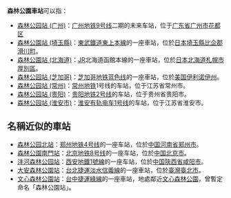 {{noteTA
|T=zh-tw:森林公園車站;zh-hk:森林公園站;zh-cn:森林公园站;
|1=zh-tw:森林公園車站;zh-hk:森林公園站;zh-cn:森林公园站;
}}
'''森林公園車站'''可以指：
* [[森林公园站_(广州)|森林公园站 (广州)]]：[[广州地铁9号线|广州地铁9号线]]二期的未来车站，位于[[广东省|广东省]][[广州市|广州市]][[花都区|花都区]]
* [[森林公園站_(埼玉縣)|森林公園站 (埼玉縣)]]：[[東武鐵道|東武鐵道]][[東上本線|東上本線]]的一座車站，位於[[日本|日本]][[埼玉縣|埼玉縣]][[比企郡|比企郡]][[滑川町|滑川町]]。
* [[森林公園站_(北海道)|森林公園站 (北海道)]]：[[JR|JR]]北海道函館本線的一座車站，位於[[日本|日本]][[北海道|北海道]][[札幌市|札幌市]][[厚別區|厚別區]]。
* [[森林公园站_(芝加哥)|森林公园站 (芝加哥)]]：[[芝加哥地铁蓝色线|芝加哥地铁蓝色线]]的一座車站，位於[[美国|美国]][[伊利诺伊州|伊利诺伊州]]。
* [[森林公园站_(常州)|森林公园站 (常州)]]：[[常州地铁|常州地铁]]1号线的车站，位于江苏省常州市。
* [[森林公园站_(贵阳)|森林公园站 (贵阳)]]：[[贵阳地铁2号线|贵阳地铁2号线]]的车站，位于贵州省贵阳市。
* [[森林公园站_(淮安市)|森林公园站 (淮安市)]]：[[淮安有轨电车1号线|淮安有轨电车1号线]]的车站，位于江苏省淮安市。

==名稱近似的車站==
* [[森林公园北站|森林公园北站]]：[[郑州地铁4号线|郑州地铁4号线]]的一座车站，位於[[中国|中国]][[河南省|河南省]][[郑州市|郑州市]]。
* [[森林公園南門站|森林公園南門站]]：[[北京地铁8号线|北京地铁8号线]]的一座车站，位於[[中国|中国]][[北京市|北京市]]。
* [[沣河森林公园站|沣河森林公园站]]：[[西安地鐵1號線|西安地鐵1號線]]的一座车站，位於[[中国|中国]][[陝西省|陝西省]][[咸阳市|咸阳市]]。
* [[大安森林公園站|大安森林公園站]]：[[台北捷運淡水信義線|台北捷運淡水信義線]]的一座車站，位於[[臺灣|臺灣]][[臺北市|臺北市]]。
* [[文心森林公園站|文心森林公園站]]：[[台中捷運綠線|台中捷運綠線]]的一座車站，地處鄰近[[文心森林公園|文心森林公園]]，曾暫定命名「森林公園站」。

{{disambig|CAT=五字車站名消歧義}}